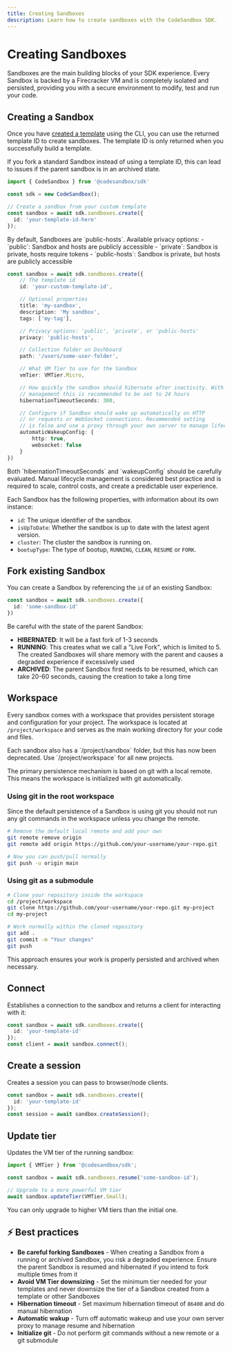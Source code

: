 ```yaml
---
title: Creating Sandboxes
description: Learn how to create sandboxes with the CodeSandbox SDK.
---
```



# Creating Sandboxes

Sandboxes are the main building blocks of your SDK experience. Every Sandbox is backed by a Firecracker VM and is completely isolated and persisted, providing you with a secure environment to modify, test and run your code.

## Creating a Sandbox

Once you have [created a template](sdk/templates) using the CLI, you can use the returned template ID to create sandboxes. The template ID is only returned when you successfully build a template.

<Callout type="warning">
If you fork a standard Sandbox instead of using a template ID, this can lead to issues if the parent sandbox is in an archived state. 
</Callout>

```ts
import { CodeSandbox } from '@codesandbox/sdk'

const sdk = new CodeSandbox();

// Create a sandbox from your custom template
const sandbox = await sdk.sandboxes.create({
  id: 'your-template-id-here'
});
```

<Callout>
By default, Sandboxes are `public-hosts`. Available privacy options:
- `public`: Sandbox and hosts are publicly accessible
- `private`: Sandbox is private, hosts require tokens 
- `public-hosts`: Sandbox is private, but hosts are publicly accessible
</Callout>

```ts
const sandbox = await sdk.sandboxes.create({
    // The template id
    id: 'your-custom-template-id',

    // Optional properties
    title: 'my-sandbox',
    description: 'My sandbox',
    tags: ['my-tag'],

    // Privacy options: 'public', 'private', or 'public-hosts'
    privacy: 'public-hosts',

    // Collection folder on Dashboard
    path: '/users/some-user-folder',

    // What VM Tier to use for the Sandbox
    vmTier: VMTier.Micro,

    // How quickly the sandbox should hibernate after inactivity. With active lifecycle
    // management this is recommended to be set to 24 hours
    hibernationTimeoutSeconds: 300,

    // Configure if Sandbox should wake up automatically on HTTP
    // or requests or WebSocket connections. Recommended setting
    // is false and use a proxy through your own server to manage lifecycles
    automaticWakeupConfig: {
        http: true,
        websocket: false
    }
})
```

<Callout type="warning">
Both `hibernationTimeoutSeconds` and `wakeupConfig` should be carefully evaluated. Manual lifecycle management is considered best practice and is required to scale, control costs, and create a predictable user experience.
</Callout>

Each Sandbox has the following properties, with information about its own instance:

- `id`: The unique identifier of the sandbox.
- `isUpToDate`: Whether the sandbox is up to date with the latest agent version.
- `cluster`: The cluster the sandbox is running on.
- `bootupType`: The type of bootup, `RUNNING`, `CLEAN`, `RESUME` or `FORK`.

## Fork existing Sandbox

You can create a Sandbox by referencing the `id` of an existing Sandbox:

```ts
const sandbox = await sdk.sandboxes.create({
  id: 'some-sandbox-id'
})
```

<Callout type="warning">
Be careful with the state of the parent Sandbox:

- **HIBERNATED**: It will be a fast fork of 1-3 seconds
- **RUNNING**: This creates what we call a "Live Fork", which is limited to 5. The created Sandboxes will share memory with the parent and causes a degraded experience if excessively used
- **ARCHIVED**: The parent Sandbox first needs to be resumed, which can take 20-60 seconds, causing the creation to take a long time

</Callout>

## Workspace

Every sandbox comes with a workspace that provides persistent storage and configuration for your project. The workspace is located at `/project/workspace` and serves as the main working directory for your code and files.

<Callout>
Each sandbox also has a `/project/sandbox` folder, but this has now been deprecated. Use `/project/workspace` for all new projects.
</Callout>

The primary persistence mechanism is based on git with a local remote. This means the workspace is initialized with git automatically.

### Using git in the root workspace

Since the default persistence of a Sandbox is using git you should not run any git commands in the workspace unless you change the remote.

```bash
# Remove the default local remote and add your own
git remote remove origin
git remote add origin https://github.com/your-username/your-repo.git

# Now you can push/pull normally
git push -u origin main
```

### Using git as a submodule

```bash
# Clone your repository inside the workspace
cd /project/workspace
git clone https://github.com/your-username/your-repo.git my-project
cd my-project

# Work normally within the cloned repository
git add .
git commit -m "Your changes"
git push
```

This approach ensures your work is properly persisted and archived when necessary.

## Connect

Establishes a connection to the sandbox and returns a client for interacting with it:

```ts
const sandbox = await sdk.sandboxes.create({
  id: 'your-template-id'
});
const client = await sandbox.connect();
```

## Create a session

Creates a session you can pass to browser/node clients.

```ts
const sandbox = await sdk.sandboxes.create({
  id: 'your-template-id'
});
const session = await sandbox.createSession();
```

## Update tier

Updates the VM tier of the running sandbox:

```ts
import { VMTier } from '@codesandbox/sdk';

const sandbox = await sdk.sandboxes.resume('some-sandbox-id');

// Upgrade to a more powerful VM tier
await sandbox.updateTier(VMTier.Small);
```

<Callout type="warning">
You can only upgrade to higher VM tiers than the initial one.
</Callout>

## ⚡ Best practices

- **Be careful forking Sandboxes** - When creating a Sandbox from a running or archived Sandbox, you risk a degraded experience. Ensure the parent Sandbox is resumed and hibernated if you intend to fork multiple times from it
- **Avoid VM Tier downsizing** - Set the minimum tier needed for your templates and never downsize the tier of a Sandbox created from a template or other Sandboxes
- **Hibernation timeout** - Set maximum hibernation timeout of `86400` and do manual hibernation
- **Automatic wakup** - Turn off automatic wakeup and use your own server proxy to manage resume and hibernation
- **Initialize git** - Do not perform git commands without a new remote or a git submodule
